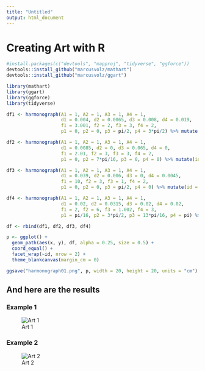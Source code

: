 ```yaml
---
title: "Untitled"
output: html_document
---
```


# Creating Art with R

```r
#install.packages(c("devtools", "mapproj", "tidyverse", "ggforce"))
devtools::install_github("marcusvolz/mathart")
devtools::install_github("marcusvolz/ggart")
```

```r
library(mathart)
library(ggart)
library(ggforce)
library(tidyverse)
```


```r
df1 <- harmonograph(A1 = 1, A2 = 1, A3 = 1, A4 = 1,
                    d1 = 0.004, d2 = 0.0065, d3 = 0.008, d4 = 0.019,
                    f1 = 3.001, f2 = 2, f3 = 3, f4 = 2,
                    p1 = 0, p2 = 0, p3 = pi/2, p4 = 3*pi/2) %>% mutate(id = 1)

df2 <- harmonograph(A1 = 1, A2 = 1, A3 = 1, A4 = 1,
                    d1 = 0.0085, d2 = 0, d3 = 0.065, d4 = 0,
                    f1 = 2.01, f2 = 3, f3 = 3, f4 = 2,
                    p1 = 0, p2 = 7*pi/16, p3 = 0, p4 = 0) %>% mutate(id = 2)

df3 <- harmonograph(A1 = 1, A2 = 1, A3 = 1, A4 = 1,
                    d1 = 0.039, d2 = 0.006, d3 = 0, d4 = 0.0045,
                    f1 = 10, f2 = 3, f3 = 1, f4 = 2,
                    p1 = 0, p2 = 0, p3 = pi/2, p4 = 0) %>% mutate(id = 3)

df4 <- harmonograph(A1 = 1, A2 = 1, A3 = 1, A4 = 1,
                    d1 = 0.02, d2 = 0.0315, d3 = 0.02, d4 = 0.02,
                    f1 = 2, f2 = 6, f3 = 1.002, f4 = 3,
                    p1 = pi/16, p2 = 3*pi/2, p3 = 13*pi/16, p4 = pi) %>% mutate(id = 4)

df <- rbind(df1, df2, df3, df4)

p <- ggplot() +
  geom_path(aes(x, y), df, alpha = 0.25, size = 0.5) +
  coord_equal() +
  facet_wrap(~id, nrow = 2) +
  theme_blankcanvas(margin_cm = 0)

ggsave("harmonograph01.png", p, width = 20, height = 20, units = "cm")
```

## And here are the results

### Example 1

![Art 1](img/harmonograph01.png)

### Example 2

![Art 2](img/lissajous001.png)
